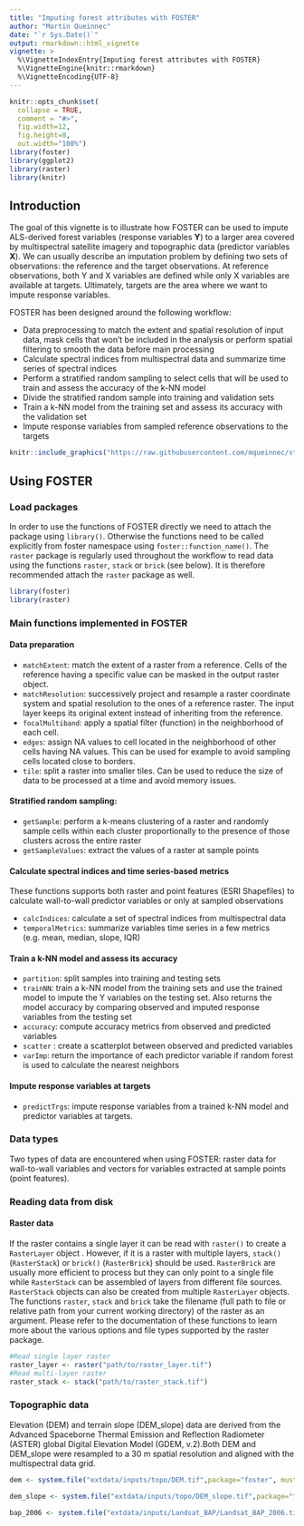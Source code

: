 ```yaml
---
title: "Imputing forest attributes with FOSTER"
author: "Martin Queinnec"
date: "`r Sys.Date()`"
output: rmarkdown::html_vignette
vignette: >
  %\VignetteIndexEntry{Imputing forest attributes with FOSTER}
  %\VignetteEngine{knitr::rmarkdown}
  %\VignetteEncoding{UTF-8}
---
```


```r
knitr::opts_chunk$set(
  collapse = TRUE,
  comment = "#>",
  fig.width=12, 
  fig.height=8,
  out.width="100%")
library(foster)
library(ggplot2)
library(raster)
library(knitr)
```

## Introduction 

The goal of this vignette is to illustrate how FOSTER can be used to impute ALS-derived forest variables (response variables **Y**) to a larger area covered by multispectral satellite imagery and topographic data (predictor variables **X**). We can usually describe an imputation problem by defining two sets of observations: the reference and the target observations. At reference observations, both Y and X variables are defined while only X variables are available at targets. Ultimately, targets are the area where we want to impute response variables. 


FOSTER has been designed around the following workflow: 

* Data preprocessing to match the extent and spatial resolution of input data, mask cells that won't be included in the analysis or perform spatial filtering to smooth the data before main processing
* Calculate spectral indices from multispectral data and summarize time series of spectral indices
* Perform a stratified random sampling to select cells that will be used to train and assess the accuracy of the k-NN model
* Divide the stratified random sample into training and validation sets
* Train a k-NN model from the training set and assess its accuracy with the validation set
* Impute response variables from sampled reference observations to the targets

```r
knitr::include_graphics("https://raw.githubusercontent.com/mqueinnec/storage/main/FOSTER/FOSTER_workflow.png")
```

## Using FOSTER

### Load packages
In order to use the functions of FOSTER directly we need to attach the package using `library()`. Otherwise the functions need to be called explicitly from foster namespace using `foster::function_name()`. The `raster` package is regularly used throughout the workflow to read data using the functions `raster`, `stack` or `brick` (see below). It is therefore recommended attach the `raster` package as well. 

```r
library(foster)
library(raster)
```

### Main functions implemented in FOSTER

#### Data preparation
* `matchExtent`: match the extent of a raster from a reference. Cells of the reference having a specific value can be masked in the output raster object. 
* `matchResolution`: successively project and resample a raster coordinate system and spatial resolution to the ones of a reference raster. The input layer keeps its original extent instead of inheriting from the reference. 
* `focalMultiband`: apply a spatial filter (function) in the neighborhood of each cell. 
* `edges`: assign NA values to cell located in the neighborhood of other cells having NA values. This can be used for example to avoid sampling cells located close to borders. 
* `tile`: split a raster into smaller tiles. Can be used to reduce the size of data to be processed at a time and avoid memory issues. 

#### Stratified random sampling: 

* `getSample`: perform a k-means clustering of a raster and randomly sample cells within each cluster proportionally to the presence of those clusters across the entire raster
* `getSampleValues`: extract the values of a raster at sample points 

#### Calculate spectral indices and time series-based metrics

These functions supports both raster and point features (ESRI Shapefiles) to calculate wall-to-wall predictor variables or only at sampled observations

* `calcIndices`: calculate a set of spectral indices from multispectral data
* `temporalMetrics`: summarize variables time series in a few metrics (e.g. mean, median, slope, IQR) 

#### Train a k-NN model and assess its accuracy 

* `partition`: split samples into training and testing sets
* `trainNN`: train a k-NN model from the training sets and use the trained model to impute the Y variables on the testing set. Also returns the model accuracy by comparing observed and imputed response variables from the testing set
* `accuracy`: compute accuracy metrics from observed and predicted variables
* `scatter` : create a scatterplot between observed and predicted variables
* `varImp`: return the importance of each predictor variable if random forest is used to calculate the nearest neighbors

#### Impute response variables at targets

* `predictTrgs`: impute response variables from a trained k-NN model and predictor variables at targets.

### Data types

Two types of data are encountered when using FOSTER: raster data for wall-to-wall variables and vectors for variables extracted at sample points (point features). 

### Reading data from disk

#### Raster data

If the raster contains a single layer it can be read with `raster()` to create a `RasterLayer` object . However, if it is a raster with multiple layers, `stack()` (`RasterStack`) or `brick()` (`RasterBrick`) should be used. `RasterBrick` are usually more efficient to process but they can only point to a single file while `RasterStack` can be assembled of layers from different file sources. `RasterStack` objects can also be created from multiple `RasterLayer` objects. 
The functions `raster`, `stack` and `brick` take the filename (full path to file or relative path from your current working directory) of the raster as an argument. Please refer to the documentation of these functions to learn more about the various options and file types supported by the raster package. 

```r
#Read single layer raster
raster_layer <- raster("path/to/raster_layer.tif")
#Read multi-layer raster
raster_stack <- stack("path/to/raster_stack.tif")
```
 
### Topographic data 

Elevation (DEM) and terrain slope (DEM_slope) data are derived from the Advanced Spaceborne Thermal Emission and Reflection Radiometer (ASTER) global Digital Elevation Model (GDEM, v.2).Both DEM and DEM_slope were resampled to a 30 m spatial resolution and aligned with the multispectral data grid.

```r
dem <- system.file("extdata/inputs/topo/DEM.tif",package="foster", mustWork = TRUE)
```

```r
dem_slope <- system.file("extdata/inputs/topo/DEM_slope.tif",package="foster", mustWork = TRUE)
```

```r
bap_2006 <- system.file("extdata/inputs/Landsat_BAP/Landsat_BAP_2006.tif",package="foster", mustWork = TRUE)
```


